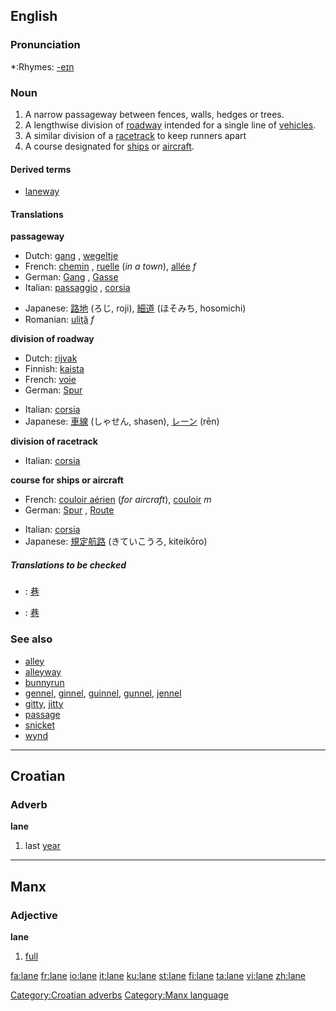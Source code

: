 {{see|Lane}}
==English==

===Pronunciation===
*:Rhymes: [[Rhymes:English:-eɪn|-eɪn]]

===Noun===
{{en-noun}}

#A narrow passageway between fences, walls, hedges or trees.
#A lengthwise division of [[roadway]] intended for a single line of [[vehicle]]s.
#A similar division of a [[racetrack]] to keep runners apart
#A course designated for [[ship]]s or [[aircraft]].

====Derived terms====
*[[laneway]]

====Translations====
'''passageway'''
{{top}}
*Dutch: [[gang#German|gang]] {{m}}, [[wegeltje]] {{n}}
*French: [[chemin]] {{m}}, [[ruelle]] {{f}} (''in a town''), [[allée]] ''f''
*German: [[Gang]] {{m}}, [[Gasse]] {{f}}
*Italian: [[passaggio]] {{m}}, [[corsia]] {{f}}
{{mid}}
*Japanese: [[路地]] (ろじ, roji), [[細道]] (ほそみち, hosomichi)
*Romanian: [[uliţă]] ''f''
{{bottom}}

'''division of roadway'''
{{top}}
*Dutch: [[rijvak]] {{n}}
*Finnish: [[kaista]]
*French: [[voie]] {{f}}
*German: [[Spur]] {{f}}
{{mid}}
*Italian: [[corsia]] {{f}}
*Japanese: [[車線]] (しゃせん, shasen), [[レーン]] (rēn)
{{bottom}}

'''division of racetrack'''
{{top}}
*Italian: [[corsia]] {{f}}
{{mid}}
{{bottom}}

'''course for ships or aircraft'''
{{top}}
*French: [[couloir aérien]] {{m}} (''for aircraft''), [[couloir]] ''m''
*German: [[Spur]] {{f}}, [[Route]] {{f}}
{{mid}}
*Italian: [[corsia]] {{f}}
*Japanese: [[規定航路]] (きていこうろ, kiteikōro)
{{bottom}}

=====Translations to be checked=====
<!--Remove this section once all of the translations below have been moved into the tables above.-->
{{checktrans}}
*{{ttbc|Chinese}}: [[巷]]
*{{ttbc|CJKV Characters}}: [[巷]]

===See also===
*[[alley]]
*[[alleyway]]
*[[bunnyrun]]
*[[gennel]], [[ginnel]], [[guinnel]], [[gunnel]], [[jennel]]
*[[gitty]], [[jitty]]
*[[passage]]
*[[snicket]]
*[[wynd]]

----

==Croatian==
===Adverb===
'''lane'''

# last [[year]]

[[Category:Croatian adverbs]]

----

==Manx==
===Adjective===
'''lane'''

#[[full]]

[[Category:Manx language]]

[[fa:lane]]
[[fr:lane]]
[[io:lane]]
[[it:lane]]
[[ku:lane]]
[[st:lane]]
[[fi:lane]]
[[ta:lane]]
[[vi:lane]]
[[zh:lane]]